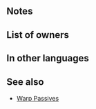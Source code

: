 {{SkillPage Tabs}}{{Passive
|1name=Warp Powder
|1tagid=SID_転移の粉
|1required=-
|1effect=If unit's HP ≥ 80%, unit can move to a space adjacent to any ally within 2 spaces.
|1cost=300
|type=B
|exclusive=1
|canUseMove={{MoveList|All}}
|canUseWeapon={{WeaponList|All}}
|properties=random_owner
}}
==Notes==
{{Warp interaction}}
==List of owners==
{{Skill Hero List}}
==In other languages==
{{OtherLanguages
|japanese=転移の粉
|german=Teleportier-Puder
|spanishEU=Polvo mágico
|spanishLA=Polvo mágico
|french=Poudre magique
|italian=Sparizione
|chineseTW=轉移粉末
|portuguese=Pó mágico
}}
==See also==
* [[Warp Passives]]
{{Passives Navbox|B}}